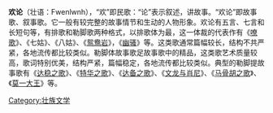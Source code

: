 '''欢论'''（壮语：Fwenlwnh），“欢”即民歌：“论”表示叙述，讲故事。“欢论”即故事歌、叙事歌。它一般有较完整的故事情节和生动的人物形象。欢论有五言、七言和长短句等，有排歌和勒脚歌两种格式，以排歌体为最，这一体裁的代表作有《[[嘹歌|嘹歌]]》、《七姑》、《八姑》、《[[鸳鸯岩|鸳鸯岩]]》，《[[幽骚|幽骚]]》等。这类歌通常篇幅较长，结构不共严紧，各地流传都比较类似。勒脚体故事歌足故事歌中的精品，这类歌艺术质量较高，歌词特别优美，结构严紧，篇幅稳定，各地流传都比较类似。典型的勒脚提故事歌有《[[达稳之歌|达稳之歌]]》、《[[特华之歌|特华之歌]]》、《[[达备之歌|达备之歌]]》、《[[文龙与肖尼|文龙与肖尼]]》、《[[马骨胡之歌|马骨胡之歌]]》、《[[莫一大王|莫一大王]]》等。

[[Category:壮族文学|Category:壮族文学]]